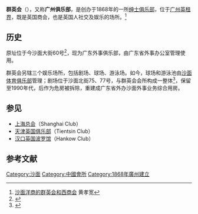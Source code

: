 '''群英会'''（{{lang-en|Canton Club}}），又称'''广州俱乐部'''，是创办于1868年的一所[[绅士俱乐部|绅士俱乐部]]，位于[[广州英租界|广州英租界]]，既是英国商会，也是英国人社交及娱乐的场所。<ref>[http://59.41.8.205/gzws/gzws/ml/44/200809/t20080916_8232.htm 沙面洋商的群英会和西商会] 黄孝宽</ref>

==历史==
原址位于今沙面大街60号<ref>{{Cite book | author = 汤国华| title = 岭南历史建筑测绘图选集
| location = 广州 | publisher = 华南理工大学出版社 | date = 2004-01 | pages = |ISBN =9787562316237| accessdate =  | url = | language= | quote =  }}</ref>，现为广东外事俱乐部，由广东省外事办公室管理使用。

群英会另辖三个娱乐场所，包括剧场、球场、游泳场。如今，球场和游泳池由[[沙面体育俱乐部|沙面体育俱乐部]]管理；剧场位于沙面北街75、77号，与群英会会所构成一整体<ref>{{Cite book | author = 汤国华| title = 广州沙面近代建筑群：艺术·技术·保护| location = 广州 | publisher = 华南理工大学出版社 | date = 2004-01 | pages = |ISBN =9787562320951| accessdate =  | url = | language= | quote =  }}</ref>，保留至1990年代，后作为危房被拆除，重建成广东省外办沙面外事业务综合用房。
== 参见 ==
*[[上海总会大楼|上海总会]]（Shanghai Club）
*[[天津英国俱乐部|天津英国俱乐部]]（Tientsin Club）
*[[汉口英国波罗馆|汉口英国波罗馆]]（Hankow Club）

== 参考文献 ==
{{Reflist}}

{{沙面岛}}
{{Authority control}}
[[Category:沙面|Category:沙面]]
[[Category:中國會所|Category:中國會所]]
[[Category:1868年廣州建立|Category:1868年廣州建立]]